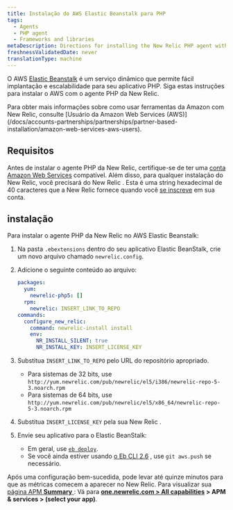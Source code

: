 ```yaml
---
title: Instalação do AWS Elastic Beanstalk para PHP
tags:
  - Agents
  - PHP agent
  - Frameworks and libraries
metaDescription: Directions for installing the New Relic PHP agent with Elastic Beanstalk.
freshnessValidatedDate: never
translationType: machine
---
```


O AWS [Elastic Beanstalk](https://aws.amazon.com/elasticbeanstalk) é um serviço dinâmico que permite fácil implantação e escalabilidade para seu aplicativo PHP. Siga estas instruções para instalar o AWS com o agente PHP da New Relic.

<Callout variant="tip">
  Para obter mais informações sobre como usar ferramentas da Amazon com New Relic, consulte [Usuário da Amazon Web Services (AWS)](/docs/accounts-partnerships/partnerships/partner-based-installation/amazon-web-services-aws-users).
</Callout>

## Requisitos

Antes de instalar o agente PHP da New Relic, certifique-se de ter uma [conta Amazon Web Services](http://aws.amazon.com/elasticbeanstalk/ "O link abre em uma nova janela") compatível. Além disso, para qualquer instalação do New Relic, você precisará do New Relic <InlinePopover type="licenseKey"/>. Esta é uma string hexadecimal de 40 caracteres que a New Relic fornece quando você [se inscreve](http://newrelic.com/signup "O link abre em uma nova janela") em sua conta.

## instalação

Para instalar o agente PHP da New Relic no AWS Elastic Beanstalk:

1. Na pasta `.ebextensions` dentro do seu aplicativo Elastic BeanStalk, crie um novo arquivo chamado `newrelic.config`.

2. Adicione o seguinte conteúdo ao arquivo:

   ```yml
   packages:
     yum:
       newrelic-php5: []
     rpm:
       newrelic: INSERT_LINK_TO_REPO
   commands:
     configure_new_relic:
       command: newrelic-install install
       env:
         NR_INSTALL_SILENT: true
         NR_INSTALL_KEY: INSERT_LICENSE_KEY
   ```

3. Substitua `INSERT_LINK_TO_REPO` pelo URL do repositório apropriado.

   * Para sistemas de 32 bits, use `http://yum.newrelic.com/pub/newrelic/el5/i386/newrelic-repo-5-3.noarch.rpm`
   * Para sistemas de 64 bits, use `http://yum.newrelic.com/pub/newrelic/el5/x86_64/newrelic-repo-5-3.noarch.rpm`

4. Substitua `INSERT_LICENSE_KEY` pela sua New Relic <InlinePopover type="licenseKey"/>.

5. Envie seu aplicativo para o Elastic BeanStalk:

   * Em geral, use [`eb deploy`](http://docs.aws.amazon.com/elasticbeanstalk/latest/dg/eb3-deploy.html).
   * Se você ainda estiver usando [o Eb CLI 2.6](http://docs.aws.amazon.com/elasticbeanstalk/latest/dg/eb-cli.html) , use `git aws.push` se necessário.

Após uma configuração bem-sucedida, pode levar até quinze minutos para que as métricas comecem a aparecer no New Relic. Para visualizar sua [página APM <DNT>**Summary**</DNT> ](/docs/apm/applications-menu/monitoring/applications-overview-dashboard): Vá para <DNT>**[one.newrelic.com > All capabilities](https://one.newrelic.com/all-capabilities) > APM & services > (select your app)**</DNT>.

